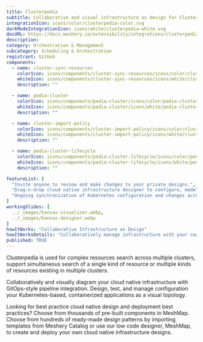 ---
title: Clusterpedia
subtitle: Collaborative and visual infrastructure as design for Clusterpedia
integrationIcon: icons/color/clusterpedia-color.svg
darkModeIntegrationIcon: icons/white/clusterpedia-white.svg
docURL: https://docs.meshery.io/extensibility/integrations/clusterpedia
description: 
category: Orchestration & Management
subcategory: Scheduling & Orchestration
registrant: GitHub
components:
  - name: cluster-sync-resources
    colorIcon: icons/components/cluster-sync-resources/icons/color/cluster-sync-resources-color.svg
    whiteIcon: icons/components/cluster-sync-resources/icons/white/cluster-sync-resources-white.svg
    description: ""

  - name: pedia-cluster
    colorIcon: icons/components/pedia-cluster/icons/color/pedia-cluster-color.svg
    whiteIcon: icons/components/pedia-cluster/icons/white/pedia-cluster-white.svg
    description: ""

  - name: cluster-import-policy
    colorIcon: icons/components/cluster-import-policy/icons/color/cluster-import-policy-color.svg
    whiteIcon: icons/components/cluster-import-policy/icons/white/cluster-import-policy-white.svg
    description: ""

  - name: pedia-cluster-lifecycle
    colorIcon: icons/components/pedia-cluster-lifecycle/icons/color/pedia-cluster-lifecycle-color.svg
    whiteIcon: icons/components/pedia-cluster-lifecycle/icons/white/pedia-cluster-lifecycle-white.svg
    description: ""

featureList: [
  "Invite anyone to review and make changes to your private designs.",
  "Drag-n-drop cloud native infrastructure designer to configure, model, and deploy your workloads.",
  "Ongoing synchronization of Kubernetes configuration and changes across any number of clusters."
]
workingSlides: [
  ../_images/kanvas-visualizer.webp,
  ../_images/kanvas-designer.webp
]
howItWorks: "Collaborative Infrastructure as Design"
howItWorksDetails: "Collaboratively manage infrastructure with your coworkers synchronously sharing the same designs."
published: TRUE
---
<p>
Clusterpedia is used for complex resources search across multiple clusters, support simultaneous search of a single kind of resource  or multiple kinds of resources existing in multiple clusters.
</p>
<p>
    Collaboratively and visually diagram your cloud native infrastructure with GitOps-style pipeline integration. Design, test, and manage configuration your Kubernetes-based, containerized applications as a visual topology.
</p>
<p>
    Looking for best practice cloud native design and deployment best practices? Choose from thousands of pre-built components in MeshMap. Choose from hundreds of ready-made design patterns by importing templates from Meshery Catalog or use our low code designer, MeshMap, to create and deploy your own cloud native infrastructure designs.
</p>
